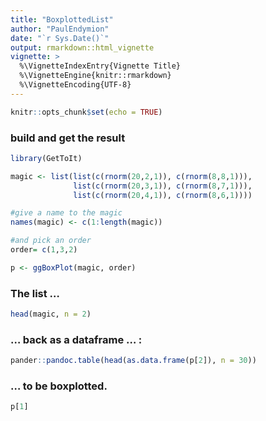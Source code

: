 ```yaml
---
title: "BoxplottedList"
author: "PaulEndymion"
date: "`r Sys.Date()`"
output: rmarkdown::html_vignette
vignette: >
  %\VignetteIndexEntry{Vignette Title}
  %\VignetteEngine{knitr::rmarkdown}
  %\VignetteEncoding{UTF-8}
---
```


```r
knitr::opts_chunk$set(echo = TRUE)
```

### build and get the result
```r
library(GetToIt)

magic <- list(list(c(rnorm(20,2,1)), c(rnorm(8,8,1))),
              list(c(rnorm(20,3,1)), c(rnorm(8,7,1))),                   
              list(c(rnorm(20,4,1)), c(rnorm(8,6,1)))) 

#give a name to the magic
names(magic) <- c(1:length(magic))

#and pick an order
order= c(1,3,2)

p <- ggBoxPlot(magic, order)
```

### The list ...
```r

head(magic, n = 2)

```

### ... back as a dataframe ... :

```r
pander::pandoc.table(head(as.data.frame(p[2]), n = 30))
```



### ... to be boxplotted.

```r
p[1]
```
